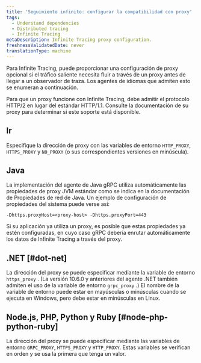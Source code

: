 ```yaml
---
title: 'Seguimiento infinito: configurar la compatibilidad con proxy'
tags:
  - Understand dependencies
  - Distributed tracing
  - Infinite Tracing
metaDescription: Infinite Tracing proxy configuration.
freshnessValidatedDate: never
translationType: machine
---
```


Para Infinite Tracing, puede proporcionar una configuración de proxy opcional si el tráfico saliente necesita fluir a través de un proxy antes de llegar a un observador de traza. Los agentes de idiomas que admiten esto se enumeran a continuación.

<Callout variant="important">
  Para que un proxy funcione con Infinite Tracing, debe admitir el protocolo HTTP/2 en lugar del estándar HTTP/1.1. Consulte la documentación de su proxy para determinar si este soporte está disponible.
</Callout>

## Ir

Especifique la dirección de proxy con las variables de entorno `HTTP_PROXY`, `HTTPS_PROXY` y `NO_PROXY` (o sus correspondientes versiones en minúscula).

## Java

La implementación del agente de Java gRPC utiliza automáticamente las propiedades de proxy JVM estándar como se indica en la documentación de Propiedades de red de Java. Un ejemplo de configuración de propiedades del sistema puede verse así:

```
-Dhttps.proxyHost=<proxy-host> -Dhttps.proxyPort=443
```

Si su aplicación ya utiliza un proxy, es posible que estas propiedades ya estén configuradas, en cuyo caso gRPC debería enrutar automáticamente los datos de Infinite Tracing a través del proxy.

## .NET [#dot-net]

La dirección del proxy se puede especificar mediante la variable de entorno `https_proxy` . (La versión 10.6.0 y anteriores del agente .NET también admiten el uso de la variable de entorno `grpc_proxy` .) El nombre de la variable de entorno puede estar en mayúsculas o minúsculas cuando se ejecuta en Windows, pero debe estar en minúsculas en Linux.

## Node.js, PHP, Python y Ruby [#node-php-python-ruby]

La dirección del proxy se puede especificar mediante las variables de entorno `GRPC_PROXY`, `HTTPS_PROXY` y `HTTP_PROXY`. Estas variables se verifican en orden y se usa la primera que tenga un valor.
